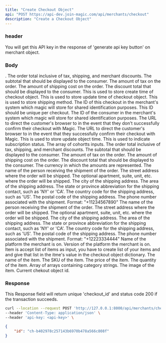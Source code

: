 ```yaml
---
title: "Create Checkout Object"
api: "POST https://api-dev.join-magic.com/api/merchants/checkout"
description: "Create a Checkout Object"
---
```


### header
<ParamField header="api-key" type="string">
  You will get this API key in the response of 'generate api key button' on merchant object.
</ParamField>

### Body

<ParamField body="amount" type="Decimal" required>
  .
</ParamField>


<Expandable title="Top level parameters">
  <ParamField body="amount" type="Decimal" required>
    The order total inclusive of tax, shipping, and merchant discounts.
  </ParamField>

  <ParamField body="billing" type="Decimal" required>
    The subtotal that should be displayed to the consumer.
  </ParamField>
  
  <ParamField body="shipping" type="Decimal" required>
    The amount of tax on the order.
  </ParamField>
  
  <ParamField body="platform" type="Decimal" required>
    The amount of shipping cost on the order.
  </ParamField>
  
  <ParamField body="item" type="Decimal">
    The discount total that should be displayed to the consumer.
  </ParamField>
  
  <ParamField body="created_at" type="DateTime" required>
    This is used to store create time of checkout object. 
  </ParamField>

  <ParamField body="updated_at" type="DateTime" required>
    This is used to store update time of checkout object. 
  </ParamField>

  <ParamField body="shipping_method" type="String" >
    This is used to store shipping method. 
  </ParamField>

  <ParamField body="merchant_checkout_id" type="String" required>
    The ID of this checkout in the merchant's system which magic will store for shared identification purposes. 
    This ID should be unique per checkout. 
  </ParamField>

  <ParamField body="merchant_user_id" type="String" required>
    The ID of the consumer in the merchant's system which magic will store for shared identification purposes. 
  </ParamField>

  <ParamField body="redirect_cancel_url" type="UrlField" required>
    The URL to direct the customer's browser to in the event that they don't successfully confirm their checkout with Magic.
  </ParamField>

  <ParamField body="redirect_confirm_url" type="UrlField" required>
    The URL to direct the customer's browser to in the event that they successfully confirm their checkout with Magic.
  </ParamField>

  <ParamField body="plan_type" type="String">
    This is used to store update object time. 
  </ParamField>

  <ParamField body="is_subscription" type="Boolean" required>
    This is used to indicate subscription status. 
  </ParamField>

  <ParamField body="user_cohorts" type="ArrayField" required>
    The array of cohortts inputs. 
  </ParamField>

</Expandable>

<Expandable title="Amount">
  <ParamField body="total" type="Decimal" required>
    The order total inclusive of tax, shipping, and merchant discounts.
  </ParamField>
  <ParamField body="subtotal" type="Decimal" required>
    The subtotal that should be displayed to the consumer.
  </ParamField>
  <ParamField body="tax" type="Decimal" required>
    The amount of tax on the order.
  </ParamField>
  <ParamField body="shipping" type="Decimal" required>
    The amount of shipping cost on the order.
  </ParamField>
  <ParamField body="discount_total" type="Decimal">
    The discount total that should be displayed to the consumer.
  </ParamField>
  <ParamField body="currency" type="String" required>
    The currency in which the amounts are represented.
  </ParamField>
</Expandable>

<Expandable title="Billing">
  <ParamField body="name" type="String" required>
    The name of the person receiving the shipment of the order.
  </ParamField>
  <ParamField body="address_1" type="Decimal" required>
    The street address where the order will be shipped.
  </ParamField>
  <ParamField body="address_2" type="Decimal">
    The optional apartment, suite, unit, etc. where the order will be shipped.
  </ParamField>
  <ParamField body="city" type="Decimal" required>
    The city of the shipping address.
  </ParamField>
  <ParamField body="area" type="Decimal">
    The area of the shipping address.
  </ParamField>
  <ParamField body="zone_code" type="String" required>
    The state or province abbreviation for the shipping contact, such as 'NY' or 'CA'.
  </ParamField>
  <ParamField body="country_code" type="String" required>
    The country code for the shipping address, such as 'US'.
  </ParamField>
  <ParamField body="postal_code" type="String" required>
    The postal code of the shipping address.
  </ParamField>
  <ParamField body="phone_number" type="String">
    The phone number associated with the shipment. Format: "+11234567890"
  </ParamField>
</Expandable>

<Expandable title="Shipping">
  <ParamField body="name" type="String" required>
    The name of the person receiving the shipment of the order.
  </ParamField>
  <ParamField body="address_1" type="Decimal" required>
    The street address where the order will be shipped.
  </ParamField>
  <ParamField body="address_2" type="Decimal">
    The optional apartment, suite, unit, etc. where the order will be shipped.
  </ParamField>
  <ParamField body="city" type="Decimal" required>
    The city of the shipping address.
  </ParamField>
  <ParamField body="area" type="Decimal">
    The area of the shipping address.
  </ParamField>
  <ParamField body="zone_code" type="String" required>
    The state or province abbreviation for the shipping contact, such as 'NY' or 'CA'.
  </ParamField>
  <ParamField body="country_code" type="String" required>
    The country code for the shipping address, such as 'US'.
  </ParamField>
  <ParamField body="postal_code" type="String" required>
    The postal code of the shipping address.
  </ParamField>
  <ParamField body="phone_number" type="String">
    The phone number associated with the shipment. Format: "+12223334444"
  </ParamField>
</Expandable>

<Expandable title="Platform">
  <ParamField body="platform_type" type="String">
    Name of the platform the merchant is on.
  </ParamField>
  <ParamField body="platform_version" type="String">
    Version of the platform the merchant is on.
  </ParamField>
</Expandable>

<Expandable title="Item">
  Item is accept list of items as input, you have to create list of your items and and give that list in the itme's value in the checkout object dictionary.
  <ParamField body="name" type="String" required>
    The name of the item.
  </ParamField>
  <ParamField body="sku" type="Decimal" required>
    The SKU of the item.
  </ParamField>
  <ParamField body="price" type="Decimal">
    The price of the item.
  </ParamField>
  <ParamField body="quantity" type="Decimal" required>
    The quantity of the item.
  </ParamField>
  <ParamField body="category" type="Decimal">
    Array of arrays containing category strings.
  </ParamField>
  <ParamField body="image" type="String" required>
    The image of the item.
  </ParamField>
  <ParamField body="checkout_object" type="String" required>
    Current chekout object id. 
  </ParamField>
</Expandable>



### Response

<ResponseField name="success" type="number">
  This Response field will return unique 'checkout_id' and status code 200 if the transaction succeeds.
</ResponseField>

<RequestExample>

```bash Example Request
curl --location --request POST 'http://127.0.0.1:8000/api/merchants/checkout' \
--header 'Content-Type: application/json' \
--header 'api-key: <api-key>' \
```

</RequestExample>

<ResponseExample>

```json Response
{
    "id": "ch-b402978c257143b6970b478a566c808f"
}
```

</ResponseExample>
